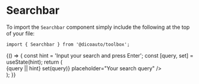 
<Meta
  title="Toolbox/Searchbar"
  component={Searchbar}
/>

# Searchbar

To import the `Searchbar` component simply include the following at the top of your file:

```
import { Searchbar } from '@dicoauto/toolbox';
```

<Canvas>
  <Story name="Default">
    <div className="flex flex-col space-y-4">
      <Searchbar placeholder="Your search query" />
      <Searchbar
        value="With Text"
        placeholder="Your search query"
      />
    </div>
  </Story>
</Canvas>

<Canvas>
  <Story
    name="Focused"
    parameters={{ pseudo: { focus: true } }}
  >
    <div className="flex flex-col space-y-4">
      <Searchbar placeholder="Your search query" />
      <Searchbar
        value="With Text"
        placeholder="Your search query"
      />
    </div>
  </Story>
</Canvas>

<Canvas>
  <Story name="Disabled">
    <div className="flex flex-col space-y-4">
      <Searchbar
        disabled
        placeholder="Your search query"
      />
      <Searchbar
        disabled
        value="With Text"
        placeholder="Your search query"
      />
    </div>
  </Story>
</Canvas>

<Canvas>
  <Story name="onSearch action">
    {() => {
      const hint = 'Input your search and press Enter';
      const [query, set] = useState(hint);
      return (
        <div className="flex flex-col space-y-4">
          <span className="text-toolbox-neutral-500">{query || hint}</span>
          <Searchbar
            onSearch={(query) => set(query)}
            placeholder="Your search query"
          />
        </div>
      );
    }}
  </Story>
</Canvas>
